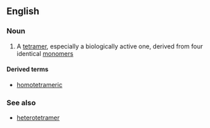 ==English==

===Noun===
{{en-noun}}

#{{chemistry|biochemistry}} A [[tetramer]], especially a biologically active one, derived from four identical [[monomer]]s

====Derived terms====
*[[homotetrameric]]

===See also===
*[[heterotetramer]]